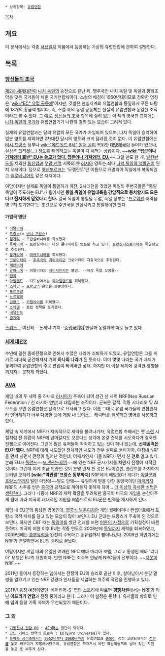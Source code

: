 * 상위항목: [[유럽연합]]

[[목차]]

== 개요 ==
이 문서에서는 각종 [[서브컬처]] 작품에서 등장하는 가상의 유럽연합에 관하여 설명한다.

== 목록 ==
=== [[당신들의 조국]] ===
[[제2차 세계대전]]이 [[나치 독일]]의 승전으로 끝난 뒤, 맹주국인 나치 독일 및 독일과 평화조약을 맺은 국가들이 세운 국가연합체이다. 소설의 배경이 1960년대이므로 정확한 명칭은 '[[wiki:"EC" 유럽 공동체]]'이지만, 깃발은 현실세계의 유럽연합과 동일하게 푸른 바탕에 13개의 황금색 별이다. 즉, 소설 속의 유럽 공동체는 현실의 유럽연합과 동일한 조직이라고 볼 수 있다. 그 예로, [[당신들의 조국]] 항목에 실려 있는 이 책의 영국판 표지에는 [[스와스티카|나치 독일의 국기]]와 유럽연합기가 나란히 걸려 있는 모습이 그려져 있다.

실제의 유럽연합과는 달리 유럽의 모든 국가가 가입되어 있으며, 나치 독일이 승리하여 얻은 영토를 제외하면 2차대전 당시의 영토와 크게 달라진 것이 없다. 이 유럽연합에는 [[비시 프랑스]] 정부나 [[wiki:"에드워드 8세" 윈저 공]]이 복위한 [[대영제국]]이 들어가 있으나, 실상은 [[크리켓]](...) 정도를 제외하고는 독일이 다 해먹는 상황이다. ~~'''[[wiki:"팝콘이나 가져와라 로빈" EU는 쓸모가 없다. 팝콘이나 가져와라, EU.]]'''~~ 그럴 만도 한 게, [[발칸반도]]를 제외한 [[동유럽]]과 [[우랄 산맥]] 서쪽의 옛 [[러시아]] 영토는 죄다 [[레벤스라움|나치 독일의 생활권]]이 된 지 오래이다. 덤으로 [[룩셈부르크]]는 '모젤란트'란 이름으로 개명되어 독일에게 복속되었고 [[슬로베니아]]도 같은 처지이다.

여담이지만 실제로 독일이 통일하기 이전, 2차대전을 겪었던 독일의 주변국들은 "통일 독일이 주도하는 EU"가 들어서면 '''통일 독일이 유럽대륙을 강압적으로 통치할지도 모른다고 진지하게 믿었다고 한다.''' 결국 독일이 통일될 무렵, 독일 정부는 "[[프로이센]] 지역을 영구히 포기한다"는 조건으로 주변국을 안심시키고 통일해야만 했다.
==== 가입국 명단 ====
 * [[이탈리아]]
 * [[프랑스]](= [[비시 프랑스]])
 * [[헝가리]] - 트란실바니아를 확보했다.
 * [[루마니아]] - 트란실바니아 대신 몰다비아를 영토로 하고 있다. [[트란스니스트리아]]는 독일령으로 추정된다.
 * [[불가리아]] - [[마케도니아]]를 확보했다.
 * [[크로아티아]] - [[추축국]]의 [[괴뢰국]]이던 크로아티아 자유국으로 추정된다.
 * [[세르비아]]
 * [[알바니아]] - 이탈리아의 [[식민지]]인지는 불명. --이상 독일 꼬붕들--
 * [[영국]]
 * [[아일랜드 공화국|아일랜드]] - 지도상에서는 [[북아일랜드]]를 회복했다.
 * [[스페인]] - [[프랑코]]의 운명은 불분명하다.
 * [[포르투갈]]
 * [[노르웨이]]
 * [[핀란드]] - [[카렐리아]]를 회복했다.
 * [[스웨덴]] - 중립 정책을 포기했다.
 * [[네덜란드]]
 * [[벨기에]]

[[스위스]]는 여전히 --돈세탁 기지--[[중립국]]이며 현실과 동일하게 따로 놀고 있다.

=== [[세계대전Z]] ===
수년에 걸친 좀비전쟁으로 인해서 수많은 나라가 쇠퇴하게 되었고, 유럽연합은 그를 계기로 더더욱 굳건해져서 거의 '''하나의 나라'''가 된 듯하다. 이미 몇몇 나라는 국가 자체가 붕괴하여 유럽연합의 '''주'''로 편입이 되어버린 상태. 하지만 더 이상 세계에 강력한 영향을 끼치지는 못하게 되었다.

=== [[AVA]] ===
게임 내의 두 세력 중 하나로 [[러시아]]가 주축이 되어 생긴 신 세력 NRF(Neo Russian Federation / 신 러시아 연방)과 대립하는 조직이다. 군복은 갈색. 각종 시나리오 및 AI 모드를 보면 유럽연합은 선역으로 묘사되고 있다. 이름 그대로 유럽 국가들의 연합인지라 언어체계가 너무 다양한 탓에 게임 내 보이스는 캐릭터를 불문하고 [[영어]]를 사용하고 있다.

게임 속 세계에서 NRF가 지속적으로 세력을 불려나가자, 유럽연합 측에서는 옛 [[소련]] 시절처럼 전 유럽이 NRF에 넘어갈지도 모른다는 생각에 온갖 견제를 시도하다가 결국엔 전쟁으로 이어진다. 그런데 많은 유저들이 착각하고 있는 것이 하나 있는데, '''선제공격은 EU가 했다.''' NRF에 대해 시도했던 정치적인 시도가 전부 실패로 돌아가자, 마침내 NRF을 먼저 치면서 전쟁이 일어난 것인데, 어째서인지 다들 NRF가 먼저 친 걸로 알고 있다. 본래 EU가 [[폴란드]]~~[[폴란드 침공|또 폴란드야?!]]~~에 있는 NRF 군사기지를 치면서 전쟁이 시작된 것이다.
그런데 이게 조금 안습인 것이 분명 먼저 친 것은 EU이건만, 폴란드를 차지하기는커녕 오히려 '''[wiki:"역관광"프랑스 동부까지]''' NRF에게 빼았겼다! 게다가 [[독일군]]과 [[프랑스군]]까지 털린 마당에~~말도 안돼~~ 유일하게 믿을 만한 동맹국이던 [[미국]]까지 NRF의 사주를 받은 [[중국]]의 공작으로 끼어들지 못하게 되어… [[더 이상의 자세한 설명은 생략한다]]. 그러나 나중에 NRF의 세력 확장을 두려워한 중국이 미국의 개입을 눈감아주게 됨에 따라 미국이 대대적인 지원을 해줌으로써 EU군은 반격을 개시하게 된다.

게임 내 EU군의 음성은 영어인데, [[영국식 발음]]이지만 게임 월페이퍼나 컨셉아트에서 프랑스 국적 패치를 달고 있는 모습이 많이 보인다. EU 군대는 프랑스가 주축이 된 것으로 보인다. 하지만 CBT 때는 [[독일어]]를 썼던 전례를 보면 [[어른의 사정]]으로 기획설정이 바뀐 듯하다.
미국의 지원 이후 EU는 작중 연도로 2008년에 [[독일]]까지 세력을 회복하였고, 2009년에는 [[중부유럽]]을 완전히 수복하고 동유럽까지 뻗어나갔다. 2009년 하반기에는 NRF가 분열하면서 EU의 승리로 끝났다.

여담이지만 게임 내의 유일한 여캐인 NPC 에바 마리아 보렐, 그리고 동생인 에바 '리디아' 보렐은 EU측 요원이다. 반면 NRF는 죄수복 인남캐 NPC들이 전부이다. ~~[[지못미]] NRF.~~

2011년 들어서 등장하는 맵에서는 전쟁이 EU의 승리로 끝난 이후, 살아남아서 온갖 말썽을 일으키고 있는 NRF 강경파 인사들을 제압하는 위주의 작전을 진행하고 있다.

2011년 등장 예정이였던 '에어리어-S' 맵의 스토리에 따르면 '''[[평행차원]]'''에서는 NRF가 아닌 '''아프리카 연합'''과 전쟁 중이라고 한다. 그러나 이 설정은 묻혔다. 유저들의 항의로 인해 맵의 등장 기획 자체가 무산되었기 때문이다.

=== 그 외 ===
 * [[기동전사 건담 00]] : [[AEU]]라는 집단이 되었다.
 * [[코드 기아스 반역의 를르슈]] : [[EU]](Euro Universe)가 있다.
 * [[폴아웃 시리즈]]에서는 [[폴아웃 시리즈/연대표|2052년부터 2060년까지]] 유럽연합과 [[중동]]이 점점 고갈되어가는 [[석유]]를 놓고 싸우다가 자멸해버렸으며, 유럽연합은 쪼개져서 예전 회원국들끼리 남아 있는 자원을 놓고 또 싸우게 된다.
